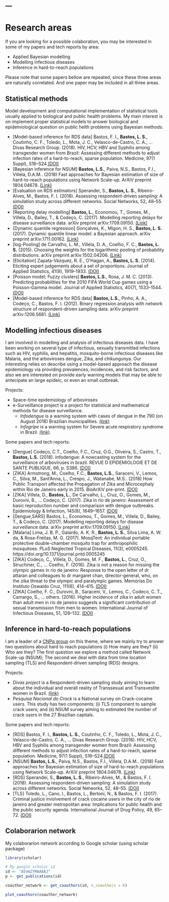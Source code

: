 
---
---

<link rel="stylesheet" href="styles.css" type="text/css">

# Research areas

If you are looking for a possible colaboration, you may be interested in some of my papers and tech reports by area:

- Applied Bayesian modelling  
- Modelling infectious diseases
- Inference in hard-to-reach populations

Please note that some papers bellow are repeated, since these three areas are naturally correlated. And one paper may be included in all three areas.

## Statistical methods

Model development and computational implementation of statistical tools usually applied to biological and public health problems. My main interest is on implement proper statistical models to answer biological and epidemiological question on public helth problems using Bayesian methods. 

- [Model-based inference for RDS data] Bastos, F. I., **Bastos, L. S.**, Coutinho, C. F., Toledo, L., Mota, J. C., Velasco-de-Castro, C. A., … Divas Research Group. (2018). HIV, HCV, HBV and Syphilis among transgender women from Brazil: Assessing different methods to adjust infection rates of a hard-to-reach, sparse population. Medicine, 97(1 Suppl), S16–S24.[(DOI)](https://doi.org/10.1097/md.0000000000009447) 
- [Bayesian inference for NSUM] **Bastos, L.S.**, Paiva, N.S., Bastos, F.I., Villela, D.A.M.. (2018) Fast approaches for Bayesian estimation of size of hard-to-reach populations using Network Scale-up. ArXiV preprint 1804.04678. [(Link)](http://arxiv.org/abs/1804.04678)
- [Evaluation on RDS estimators] Sperandei, S., **Bastos, L. S.**, Ribeiro-Alves, M., Bastos, F. I. (2018). Assessing respondent-driven sampling: A simulation study across different networks. Social Networks, 52, 48–55. [(DOI)](https://doi.org/10.1016/j.socnet.2017.05.004)
- [Reporting delay modelling] **Bastos, L.**, Economou, T., Gomes, M., Villela, D., Bailey, T., & Codeço, C. (2017). Modelling reporting delays for disease surveillance data. arXiv preprint arXiv:1709.09150. [(Link)](http://arxiv.org/abs/1709.09150)
- [Dynamic quantile regression] Gonçalves, K., Migon, H. S., **Bastos, L. S.** (2017). Dynamic quantile linear model: a Bayesian approach. arXiv preprint arXiv:1711.00162. [(Link)](http://arxiv.org/abs/1711.00162)
- [log-Pooling] de Carvalho, L. M., Villela, D. A., Coelho, F. C., **Bastos, L. S.** (2015). Choosing the weights for the logarithmic pooling of probability distributions. arXiv preprint arXiv:1502.04206. [(Link)](http://arxiv.org/abs/1502.04206)
- [Elicitation] Zapata-Vázquez, R. E., O'Hagan, A.,  **Bastos, L. S.** (2014). Eliciting expert judgements about a set of proportions. Journal of Applied Statistics, 41(9), 1919–1933. [(DOI)](https://doi.org/10.1080/02664763.2014.898131)
- [Poisson model; Fuzzy clusters] **Bastos, L.S.**, Rosa, J. M. C. (2013). Predicting probabilities for the 2010 FIFA World Cup games using a Poisson-Gamma model. Journal of Applied Statistics, 40(7), 1533–1544. [(DOI)](https://doi.org/10.1080/02664763.2013.788619)
- [Model-based inference for RDS data] **Bastos, L.S.**, Pinho, A. A., Codeço, C., Bastos, F. I. (2012). Binary regression analysis with network structure of respondent-driven sampling data. arXiv preprint arXiv:1206.5681. [(Link)](http://arxiv.org/abs/1206.5681)


## Modelling infectious diseases 

I am involved in modelling and analysis of infectious diseases data. I have been working on several type of infectious, sexually transmitted infections such as HIV, syphilis, and hepatitis, mosquito-borne infectious diseases like Malaria, and the arboviroses dengue, Zika, and chikungunya. Our interesting relies on describe using a model-based approach the disease epidemiology via providing prevalences, incidences, and risk factors, and also we are interested on provide early warning models that may be able to antecipate an large epideic, or even an small outbreak.

Projects:

- Space-time epidemiology of arboviroses
- e-Surveillance project is a project for statistical and mathematical methods for disease surveillance.
    - *Infodengue* is a warning system with cases of dengue in the 790 (on August 2018) Brazilian municipalities. [(link)](https://info.dengue.mat.br/)
    - *Infogripe* is a warning system for Severe acute respiratory syndrome in Brazil. [(link)](http://info.gripe.fiocruz.br/) 

Some papers and tech reports:

- [Dengue] Codeço, C.T., Coelho, F.C., Cruz, O.G., Oliveira, S., Castro, T., **Bastos, L.S.** (2018). Infodengue: A nowcasting system for the surveillance of arboviruses in brazil. REVUE D EPIDEMIOLOGIE ET DE SANTE PUBLIQUE, 66, p. S386. [(DOI)](https://doi.org/10.1016/j.respe.2018.05.408)
- [ZIKA] Armstrong, M., Coelho, F.C., **Bastos, L.S.**, Saraceni, V., Lemos, C., Silva, M., Sant'Anna, L., Crespo, J., Watanabe, M.S.. (2018) How Public Transport affected the Propagation of Zika and Microcephaly within Rio de Janeiro early in 2015. BioArXiV pre-print.  [(DOI)](https://doi.org/10.1101/345454) 
- [ZIKA] Villela, D., **Bastos, L.**, De Carvalho, L., Cruz, O., Gomes, M., Durovni, B., … Codeço, C. (2017). Zika in rio de janeiro: Assessment of basic reproduction number and comparison with dengue outbreaks. Epidemiology & Infection, 145(8), 1649–1657. [(DOI)](https://doi.org/10.1017/s0950268817000358)
- [Dengue,SARS] Bastos, L., Economou, T., Gomes, M., Villela, D., Bailey, T., & Codeço, C. (2017). Modelling reporting delays for disease surveillance data. arXiv preprint arXiv:1709.09150. [(Link)](http://arxiv.org/abs/1709.09150)
- [Malaria] Lima, J. B. P., Galardo, A. K. R., **Bastos, L. S.**, Silva Lima, A. W. da, & Rosa-Freitas, M. G. (2017). MosqTent: An individual portable protective double-chamber mosquito trap for anthropophilic mosquitoes. PLoS Neglected Tropical Diseases, 11(3), e0005245. https://doi.org/10.1371/journal.pntd.0005245
- [ZIKA] Codeço, C., Villela, D., Gomes, M. F., **Bastos, L.**, Cruz, O., Struchiner, C., … Coelho, F. (2016). Zika is not a reason for missing the olympic games in rio de janeiro: Response to the open letter of dr attaran and colleagues to dr margaret chan, director-general, who, on the zika threat to the olympic and paralympic games. Memórias Do Instituto Oswaldo Cruz, 111(6), 414–415. [(DOI)](https://doi.org/10.1590/0074-02760160003)
- [ZIKA] Coelho, F. C., Durovni, B., Saraceni, V., Lemos, C., Codeco, C. T., Camargo, S., … others. (2016). Higher incidence of zika in adult women than adult men in rio de janeiro suggests a significant contribution of sexual transmission from men to women. International Journal of Infectious Diseases, 51, 128–132. [(DOI)](https://doi.org/10.1016/j.ijid.2016.08.023)


## Inference in hard-to-reach populations

I am a leader of a [CNPq group](http://dgp.cnpq.br/dgp/espelhogrupo/9202942352902061) on this theme, where we mainly try to answer two questions about hard to reach populations (i) How many are they? (ii) Who are they? The first question we explore a method called Network Scale-up (NSUM); The second we deal with data from time location sampling (TLS) and Respondent-driven sampling (RDS) designs.

Projects:

- *Divas project* is a Respondent-driven sampling study aiming to learn about the individual and overall reality of Transsexual and Transvestite women in Brazil. [(link)](https://www.nudhes.com/divas)
- *Pesquisa Nacional do Crack* is a National survey on Crack-cocaine users. This study has two components: (i) TLS component to sample crack users; and (ii) NSUM survey aiming to estimated the number of crack users in the 27 Brazilian capitals.

Some papers and tech reports:

- [RDS] Bastos, F. I., **Bastos, L. S.**, Coutinho, C. F., Toledo, L., Mota, J. C., Velasco-de-Castro, C. A., … Divas Research Group. (2018). HIV, HCV, HBV and Syphilis among transgender women from Brazil: Assessing different methods to adjust infection rates of a hard-to-reach, sparse population. Medicine, 97(1 Suppl), S16–S24.[(DOI)](https://doi.org/10.1097/md.0000000000009447) 
- [NSUM] **Bastos, L.S.**, Paiva, N.S., Bastos, F.I., Villela, D.A.M.. (2018) Fast approaches for Bayesian estimation of size of hard-to-reach populations using Network Scale-up. ArXiV preprint 1804.04678. [(Link)](http://arxiv.org/abs/1804.04678)
- [RDS] Sperandei, S., **Bastos, L. S.**, Ribeiro-Alves, M., & Bastos, F. I. (2018). Assessing respondent-driven sampling: A simulation study across different networks. Social Networks, 52, 48–55. [(DOI)](https://doi.org/10.1016/j.socnet.2017.05.004)
- [TLS] Toledo, L., Cano, I., Bastos, L., Bertoni, N., & Bastos, F. I. (2017). Criminal justice involvement of crack cocaine users in the city of rio de janeiro and greater metropolitan area: Implications for public health and the public security agenda. International Journal of Drug Policy, 49, 65–72. [(DOI)](https://doi.org/10.1016/j.drugpo.2017.07.034)



## Colaborarion network

My colaborarion network according to Google scholar (using scholar package)

```r
library(scholar)

# My google scholar id
id <- "A5VmZYMAAAAJ"
p <- get_publications(id)

coauthor_network <- get_coauthors(id, n_coauthors = 6)

plot_coauthors(coauthor_network)
```